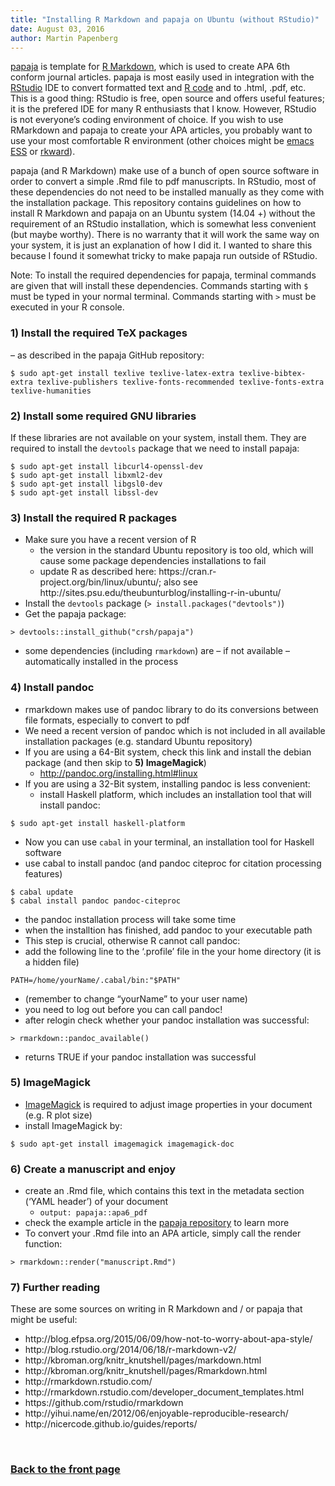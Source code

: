 ```yaml
---
title: "Installing R Markdown and papaja on Ubuntu (without RStudio)"
date: August 03, 2016
author: Martin Papenberg
---
```


<a href="https://github.com/crsh/papaja" target ="_blank">papaja</a> is template for
<a href="http://rmarkdown.rstudio.com/" target="_blank">R Markdown</a>, which is used
to create APA 6th conform journal articles. papaja is most easily used in integration
with the <a href="http://www.rstudio.com/" target="_blank">RStudio</a> IDE to convert
formatted text and <a href="http://www.r-project.org/" target ="_blank">R code</a>
and to .html, .pdf, etc. This is a good thing: RStudio is free, open source and
offers useful features; it is the prefered IDE for many R enthusiasts that I
know. However, RStudio is not everyone's coding environment of choice. If you wish to
use RMarkdown and papaja to create your APA articles, you probably want to use your
most comfortable R environment (other choices might be <a
href="http://ess.r-project.org/" target="_blank">emacs ESS</a> or <a
href="https://rkward.kde.org/" target="_blank">rkward</a>).

papaja (and R Markdown) make use of a bunch of open source software in order to
convert a simple .Rmd file to pdf manuscripts. In RStudio, most of these dependencies
do not need to be installed manually as they come with the installation package. This
repository contains guidelines on how to install R Markdown and papaja on an Ubuntu
system (14.04 +) without the requirement of an RStudio installation, which is
somewhat less convenient (but maybe worthy). There is no warranty that it will work
the same way on your system, it is just an explanation of how I did it. I wanted to
share this because I found it somewhat tricky to make papaja run outside of RStudio.

Note: To install the required dependencies for papaja, terminal commands are given
that will install these dependencies. Commands starting with `$` must be typed in
your normal terminal. Commands starting with `>` must be executed in your R console.


### 1) Install the required TeX packages
-- as described in the papaja GitHub repository:

```
$ sudo apt-get install texlive texlive-latex-extra texlive-bibtex-extra texlive-publishers texlive-fonts-recommended texlive-fonts-extra texlive-humanities
```

### 2) Install some required GNU libraries

If these libraries are not available on your system, install them. They are required
to install the `devtools` package that we need to install papaja:

```
$ sudo apt-get install libcurl4-openssl-dev
$ sudo apt-get install libxml2-dev
$ sudo apt-get install libgsl0-dev
$ sudo apt-get install libssl-dev
```

### 3) Install the required R packages

- Make sure you have a recent version of R
    + the version in the standard Ubuntu repository is too old, which will cause some
    package dependencies installations to fail
    + update R as described here: https://cran.r-project.org/bin/linux/ubuntu/; also see http://sites.psu.edu/theubunturblog/installing-r-in-ubuntu/
- Install the `devtools` package (`> install.packages("devtools")`)
- Get the papaja package:

```
> devtools::install_github("crsh/papaja")
```
- some dependencies (including `rmarkdown`) are -- if not available -- automatically
  installed in the process


### 4) Install pandoc
- rmarkdown makes use of pandoc library to do its conversions between file formats,
  especially to convert to pdf
- We need a recent version of pandoc which is not included in all available
  installation packages (e.g. standard Ubuntu repository)
- If you are using a 64-Bit system, check this link and install the debian package
  (and then skip to **5) ImageMagick**)
    + <a href="http://pandoc.org/installing.html#linux"
      target="_blank">http://pandoc.org/installing.html#linux</a>
- If you are using a 32-Bit system, installing pandoc is less convenient:
    + install Haskell platform, which includes an installation tool that will install pandoc:

```
$ sudo apt-get install haskell-platform
```
    
- Now you can use `cabal` in your terminal, an installation tool for Haskell software
- use cabal to install pandoc (and pandoc citeproc for citation processing features)

```
$ cabal update
$ cabal install pandoc pandoc-citeproc
```

- the pandoc installation process will take some time
- when the installtion has finished, add pandoc to your executable path 
- This step is crucial, otherwise R cannot call pandoc:
- add the following line to the '.profile' file in the your home directory (it is a hidden file)

```
PATH=/home/yourName/.cabal/bin:"$PATH" 
```

- (remember to change "yourName" to your user name)
- you need to log out before you can call pandoc!
- after relogin check whether your pandoc installation was successful:

```
> rmarkdown::pandoc_available()
```

- returns TRUE if your pandoc installation was successful


### 5) ImageMagick
- <a href="http://www.imagemagick.org/script/index.php"
  target="_blank">ImageMagick</a> is required to adjust image properties in your
  document (e.g. R plot size)
- install ImageMagick by:

```
$ sudo apt-get install imagemagick imagemagick-doc
```

### 6) Create a manuscript and enjoy

- create an .Rmd file, which contains this text in the metadata section ('YAML
  header') of your document
    + `output: papaja::apa6_pdf`
- check the example article in the <a
  href="https://github.com/crsh/papaja/tree/master/example" target="_blank">papaja
  repository</a> to learn more
- To convert your .Rmd file into an APA article, simply call the render function:

```
> rmarkdown::render("manuscript.Rmd")
```

### 7) Further reading

These are some sources on writing in R Markdown and / or papaja that might be useful:

- http://blog.efpsa.org/2015/06/09/how-not-to-worry-about-apa-style/
- http://blog.rstudio.org/2014/06/18/r-markdown-v2/
- http://kbroman.org/knitr_knutshell/pages/markdown.html
- http://kbroman.org/knitr_knutshell/pages/Rmarkdown.html
- http://rmarkdown.rstudio.com/
- http://rmarkdown.rstudio.com/developer_document_templates.html
- https://github.com/rstudio/rmarkdown
- http://yihui.name/en/2012/06/enjoyable-reproducible-research/
- http://nicercode.github.io/guides/reports/

&nbsp;

### <a href="index.html">Back to the front page</a>

&nbsp;
